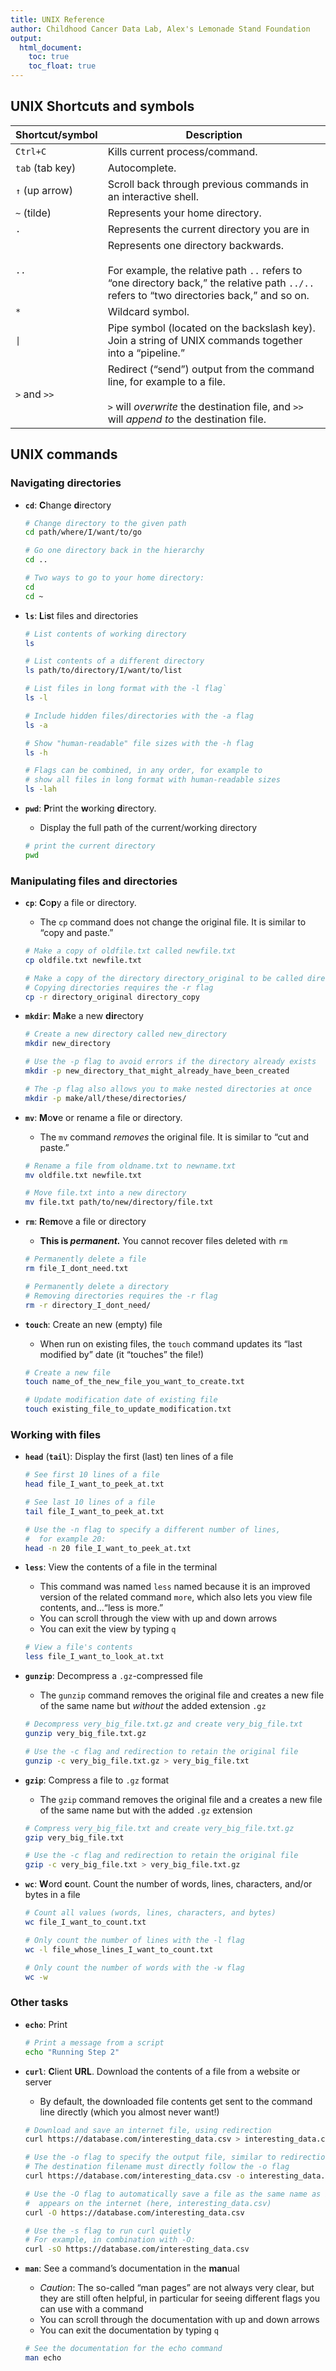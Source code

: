 ```yaml
---
title: UNIX Reference
author: Childhood Cancer Data Lab, Alex's Lemonade Stand Foundation
output:
  html_document:
    toc: true
    toc_float: true
---
```


## UNIX Shortcuts and symbols


Shortcut/symbol | Description
----------|-----------------------------------------------------------
`Ctrl+C` | Kills current process/command.
`tab` (tab key) | Autocomplete.
`↑` (up arrow)| Scroll back through previous commands in an interactive shell.
`~` (tilde) | Represents your home directory.
`.` | Represents the current directory you are in
`..` | Represents one directory backwards. <br><br> For example, the relative path `..` refers to "one directory back," the relative path `../..` refers to "two directories back," and so on.
`*`  | Wildcard symbol.
`|`  | Pipe symbol (located on the backslash key). Join a string of UNIX commands together into a "pipeline."
`>` and `>>` | Redirect ("send") output from the command line, for example to a file. <br><br> `>` will _overwrite_ the destination file, and `>>` will _append to_ the destination file.


## UNIX commands


### Navigating directories

+ **`cd`**:   **C**hange **d**irectory

  ```sh
  # Change directory to the given path
  cd path/where/I/want/to/go

  # Go one directory back in the hierarchy
  cd ..

  # Two ways to go to your home directory:
  cd
  cd ~
  ```

+ **`ls`**:   **L**i**s**t files and directories

  ```sh
  # List contents of working directory
  ls

  # List contents of a different directory
  ls path/to/directory/I/want/to/list

  # List files in long format with the -l flag`
  ls -l

  # Include hidden files/directories with the -a flag
  ls -a

  # Show "human-readable" file sizes with the -h flag
  ls -h

  # Flags can be combined, in any order, for example to
  # show all files in long format with human-readable sizes
  ls -lah
  ```


+ **`pwd`**:   **P**rint the **w**orking **d**irectory.
  + Display the full path of the current/working directory

  ```sh
  # print the current directory
  pwd
  ```



### Manipulating files and directories


+ **`cp`**:   **C**o**p**y a file or directory.
  + The `cp` command does not change the original file. It is similar to "copy and paste."

  ```sh
  # Make a copy of oldfile.txt called newfile.txt
  cp oldfile.txt newfile.txt

  # Make a copy of the directory directory_original to be called directory_copy
  # Copying directories requires the -r flag
  cp -r directory_original directory_copy
  ```

+ **`mkdir`**:   **M**a**k**e a new **dir**ectory

  ```sh
  # Create a new directory called new_directory
  mkdir new_directory

  # Use the -p flag to avoid errors if the directory already exists
  mkdir -p new_directory_that_might_already_have_been_created

  # The -p flag also allows you to make nested directories at once
  mkdir -p make/all/these/directories/
  ```


+ **`mv`**:   **M**o**v**e or rename a file or directory.
  + The `mv` command _removes_ the original file. It is similar to "cut and paste."

  ```sh
  # Rename a file from oldname.txt to newname.txt
  mv oldfile.txt newfile.txt

  # Move file.txt into a new directory
  mv file.txt path/to/new/directory/file.txt
  ```


+ **`rm`**: **R**e**m**ove a file or directory
  + **This is _permanent._** You cannot recover files deleted with `rm`

  ```sh
  # Permanently delete a file
  rm file_I_dont_need.txt

  # Permanently delete a directory
  # Removing directories requires the -r flag
  rm -r directory_I_dont_need/
  ```


+ **`touch`**:   Create an new (empty) file
  + When run on existing files, the `touch` command updates its "last modified by" date (it "touches" the file!)

  ```sh
  # Create a new file
  touch name_of_the_new_file_you_want_to_create.txt

  # Update modification date of existing file
  touch existing_file_to_update_modification.txt
  ```


### Working with files


+ **`head`** (**`tail`**): Display the first (last) ten lines of a file

  ```sh
  # See first 10 lines of a file
  head file_I_want_to_peek_at.txt

  # See last 10 lines of a file
  tail file_I_want_to_peek_at.txt

  # Use the -n flag to specify a different number of lines,
  #  for example 20:
  head -n 20 file_I_want_to_peek_at.txt
  ```

+ **`less`**:   View the contents of a file in the terminal
  + This command was named `less` named because it is an improved version of the related command `more`, which also lets you view file contents, and..."less is more."
  + You can scroll through the view with up and down arrows
  + You can exit the view by typing `q`

  ```sh
  # View a file's contents
  less file_I_want_to_look_at.txt
  ```

+ **`gunzip`**:   Decompress a `.gz`-compressed file
  + The `gunzip` command removes the original file and creates a new file of the same name but _without_ the added extension `.gz`

  ```sh
  # Decompress very_big_file.txt.gz and create very_big_file.txt
  gunzip very_big_file.txt.gz

  # Use the -c flag and redirection to retain the original file
  gunzip -c very_big_file.txt.gz > very_big_file.txt
  ```


+ **`gzip`**:   Compress a file to `.gz` format
  + The `gzip` command removes the original file and a creates a new file of the same name but with the added `.gz` extension

  ```sh
  # Compress very_big_file.txt and create very_big_file.txt.gz
  gzip very_big_file.txt

  # Use the -c flag and redirection to retain the original file
  gzip -c very_big_file.txt > very_big_file.txt.gz
  ```


+ **`wc`**:   **W**ord **c**ount. Count the number of words, lines, characters, and/or bytes in a file

  ```sh
  # Count all values (words, lines, characters, and bytes)
  wc file_I_want_to_count.txt

  # Only count the number of lines with the -l flag
  wc -l file_whose_lines_I_want_to_count.txt

  # Only count the number of words with the -w flag
  wc -w
  ```


### Other tasks

+ **`echo`**:   Print

  ```sh
  # Print a message from a script
  echo "Running Step 2"
  ```



+ **`curl`**: **C**lient **URL**. Download the contents of a file from a website or server
  + By default, the downloaded file contents get sent to the command line directly (which you almost never want!)

  ```sh
  # Download and save an internet file, using redirection
  curl https://database.com/interesting_data.csv > interesting_data.csv

  # Use the -o flag to specify the output file, similar to redirection
  # The destination filename must directly follow the -o flag
  curl https://database.com/interesting_data.csv -o interesting_data.csv

  # Use the -O flag to automatically save a file as the same name as it
  #  appears on the internet (here, interesting_data.csv)
  curl -O https://database.com/interesting_data.csv

  # Use the -s flag to run curl quietly
  # For example, in combination with -O:
  curl -sO https://database.com/interesting_data.csv
  ```

+ **`man`**:   See a command's documentation in the **man**ual
  + _Caution_: The so-called "man pages" are not always very clear, but they are still often helpful, in particular for seeing different flags you can use with a command
  + You can scroll through the documentation with up and down arrows
  + You can exit the documentation by typing `q`

  ```sh
  # See the documentation for the echo command
  man echo
  ```